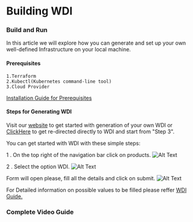 # Building WDI

### Build and Run
In this article we will explore how you can generate and set up your own well-defined Infrastructure on your local machine.
#### Prerequisites
    1.Terraform
    2.Kubectl(Kubernetes command-line tool) 
    3.Cloud Provider
    
[Installation Guide for Prerequisites](https://comakeit-tic.github.io/Documentation/WDI/2Prerequisites/)
#### Steps for Generating WDI
Visit our [website](http://wda-ui.s3-website.ap-south-1.amazonaws.com) to get started with generation of your own WDI or [ClickHere](http://wda-ui.s3-website.ap-south-1.amazonaws.com/wdi) to get re-directed directly to WDI and start from "Step 3".

You can get started with WDI with these simple steps:

1 . On the top right of the navigation bar click on products.
![Alt Text](../../Images/wda1.png)

2 . Select the option WDI.
![Alt Text](../../Images/wdi1.png)

Form will open please, fill all the details and click on submit.
![Alt Text](../../Images/wdi2.png)

For Detailed information on possible values to be filled please reffer [WDI Guide.](/Documentation/WDI/WDI/)

### Complete Video Guide

<!-- ![video](./WDI.mp4) -->
<!-- <video controls>
  <source src="./WDI.mp4" type="video/mp4">
  Your browser does not support the video tag.</source>
</video> -->


